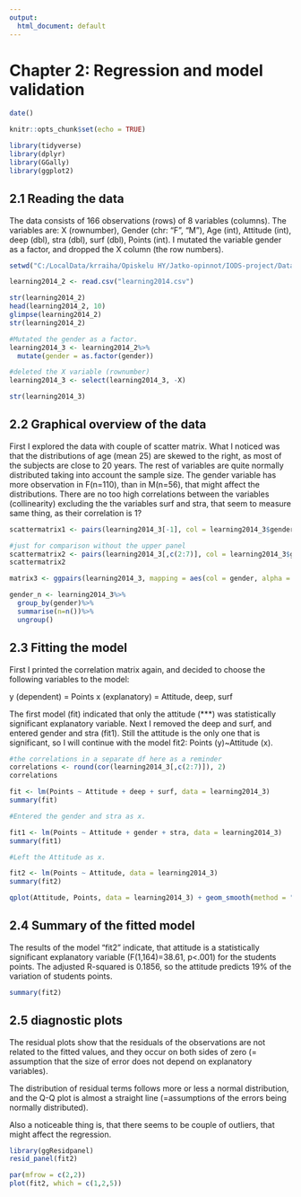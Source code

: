 ```yaml
---
output:
  html_document: default
---
```


# Chapter 2: Regression and model validation

```r
date()

```

```r
knitr::opts_chunk$set(echo = TRUE)

library(tidyverse)
library(dplyr)
library(GGally)
library(ggplot2)

```


## 2.1 Reading the data

The data consists of 166 observations (rows) of 8 variables (columns). The variables are: X (rownumber), Gender (chr: "F", "M"), Age (int), Attitude (int), deep (dbl), stra (dbl), surf (dbl), Points (int). I mutated the variable gender as a factor, and dropped the X column (the row numbers). 

```r

setwd("C:/LocalData/krraiha/Opiskelu HY/Jatko-opinnot/IODS-project/Data")

learning2014_2 <- read.csv("learning2014.csv")

str(learning2014_2)
head(learning2014_2, 10)
glimpse(learning2014_2)
str(learning2014_2)

#Mutated the gender as a factor. 
learning2014_3 <- learning2014_2%>%
  mutate(gender = as.factor(gender))

#deleted the X variable (rownumber)
learning2014_3 <- select(learning2014_3, -X)

str(learning2014_3)

```

## 2.2 Graphical overview of the data

First I explored the data with couple of scatter matrix. What I noticed was that the distributions of age (mean 25) are skewed to the right, as most of the subjects are close to 20 years. The rest of variables are quite normally distributed taking into account the sample size. The gender variable has more observation in F(n=110), than in M(n=56), that might affect the distributions. There are no too high correlations between the variables (collinearity) excluding the the variables surf and stra, that seem to measure same thing, as their correlation is 1? 


```r

scattermatrix1 <- pairs(learning2014_3[-1], col = learning2014_3$gender)

#just for comparison without the upper panel
scattermatrix2 <- pairs(learning2014_3[,c(2:7)], col = learning2014_3$gender, pch = 20, cex=0.4, upper.panel=NULL)
scattermatrix2

matrix3 <- ggpairs(learning2014_3, mapping = aes(col = gender, alpha = 0.3), lower = list(combo = wrap("facethist", bins = 20)))

gender_n <- learning2014_3%>%
  group_by(gender)%>%
  summarise(n=n())%>%
  ungroup()


```

## 2.3 Fitting the model

First I printed the correlation matrix again, and decided to choose the following variables to the model:

y (dependent) = Points
x (explanatory) = Attitude, deep, surf

The first model (fit) indicated that only the attitude (***) was statistically significant explanatory variable. Next I removed the deep and surf, and entered gender and stra (fit1). Still the attitude is the only one that is significant, so I will continue with the model fit2: Points (y)~Attitude (x).


```r

#the correlations in a separate df here as a reminder
correlations <- round(cor(learning2014_3[,c(2:7)]), 2)
correlations

fit <- lm(Points ~ Attitude + deep + surf, data = learning2014_3)
summary(fit)

#Entered the gender and stra as x. 

fit1 <- lm(Points ~ Attitude + gender + stra, data = learning2014_3)
summary(fit1)

#Left the Attitude as x. 

fit2 <- lm(Points ~ Attitude, data = learning2014_3)
summary(fit2)

qplot(Attitude, Points, data = learning2014_3) + geom_smooth(method = "lm")

```

## 2.4 Summary of the fitted model

The results of the model "fit2" indicate, that attitude is a statistically significant explanatory variable (F(1,164)=38.61, p<.001) for the students points. The adjusted R-squared is 0.1856, so the attitude predicts 19% of the variation of students points.  

```r

summary(fit2)

```

## 2.5 diagnostic plots

The residual plots show that the residuals of the observations are not related to the fitted values, and they occur on both sides of zero (= assumption that the size of error does not depend on explanatory variables). 

The distribution of residual terms follows more or less a normal distribution, and the Q-Q plot is almost a straight line (=assumptions of the errors being normally distributed).

Also a noticeable thing is, that there seems to be couple of outliers, that might affect the regression. 


```r

library(ggResidpanel)
resid_panel(fit2)

par(mfrow = c(2,2))
plot(fit2, which = c(1,2,5))

```
